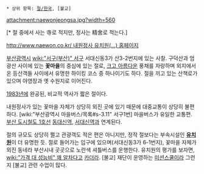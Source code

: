  * 상위 항목: [[절/한국]], [불교]

attachment:naewonjeongsa.jpg?width=560

{{{+1 內院精舍}}}[* 절 중에서 사는 寺로 적지만, 정사는 精舍로 적는다.]

[[http://www.naewon.co.kr/ 내원정사 유치원(…) 홈페이지]] 

[[부산광역시]] [[wiki:"서구(부산)" 서구]] 서대신동3가 산3-2번지에 있는 사찰. 구덕산과 엄광산 사이에 있는 '''꽃마을'''의 중심에 있는 절로, [[크고 아름다운]] 풍채를 자랑하며 외지에서 온 등산객들 사이에서 유명한 하이킹 코스 중 하나이기도 하다. 절을 끼고 있는 산책로가 있으며 야영장과 옛 수원지로 이어진다.

[[1983년]]에 완공된, 비교적 역사가 짧은 절이다.

내원정사가 있는 꽃마을 자체가 상당히 외진 곳에 있기 때문에 대중교통이 상당히 불편하다. [wiki:"부산광역시 마을버스/목록#s-3.11" 서구1번] 마을버스가 유일한 교통편. [[부산 도시철도 1호선]] [[동대신역]], [[서대신역]]과 연계된다.

절의 규모도 상당히 쩔고 관광객도 적은 편은 아니지만, 정작 절보다는 부속시설인 '''[[유치원]]'''이 더 유명한 듯. 절로 들어가는 입구에 있으며(서대신동3가 6-1번지), 꽃마을 자체가 외진 동네라 부산시내 곳곳으로 노란색 셔틀버스를 운행한다. 유치원의 평가를 보자면, [[wiki:"가격 대 성능비" 꽤 알차다고]] [[카더라]]. [불교] 재단이 운영하는 [[미션스쿨]]이라 그런지 [불교] 관련 수업이 많다.
